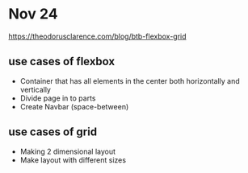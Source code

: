 # Nov 24

https://theodorusclarence.com/blog/btb-flexbox-grid

## use cases of flexbox

- Container that has all elements in the center both horizontally and vertically
- Divide page in to parts
- Create Navbar (space-between)

## use cases of grid
- Making 2 dimensional layout
- Make layout with different sizes